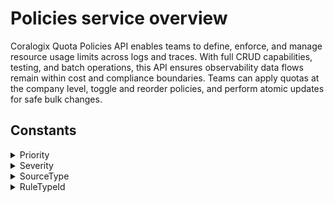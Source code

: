 # Policies service overview

Coralogix Quota Policies API enables teams to define, enforce, and manage resource usage limits across logs and traces. With full CRUD capabilities, testing, and batch operations, this API ensures observability data flows remain within cost and compliance boundaries. Teams can apply quotas at the company level, toggle and reorder policies, and perform atomic updates for safe bulk changes.

## Constants

<details>
  <summary>Priority</summary>

  | Value |
|-------|
| `PRIORITY_TYPE_UNSPECIFIED` |
| `PRIORITY_TYPE_BLOCK` |
| `PRIORITY_TYPE_LOW` |
| `PRIORITY_TYPE_MEDIUM` |
| `PRIORITY_TYPE_HIGH` |
</details>
<details>
  <summary>Severity</summary>

  | Value |
|-------|
| `SEVERITY_UNSPECIFIED` |
| `SEVERITY_DEBUG` |
| `SEVERITY_VERBOSE` |
| `SEVERITY_INFO` |
| `SEVERITY_WARNING` |
| `SEVERITY_ERROR` |
| `SEVERITY_CRITICAL` |
</details>
<details>
  <summary>SourceType</summary>

  | Value |
|-------|
| `SOURCE_TYPE_UNSPECIFIED` |
| `SOURCE_TYPE_LOGS` |
| `SOURCE_TYPE_SPANS` |
</details>
<details>
  <summary>RuleTypeId</summary>

  | Value |
|-------|
| `RULE_TYPE_ID_UNSPECIFIED` |
| `RULE_TYPE_ID_IS` |
| `RULE_TYPE_ID_IS_NOT` |
| `RULE_TYPE_ID_START_WITH` |
| `RULE_TYPE_ID_INCLUDES` |
</details>
